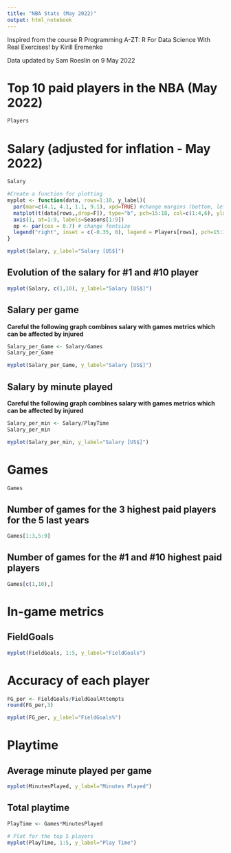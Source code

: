 ```yaml
---
title: "NBA Stats (May 2022)"
output: html_notebook
---
```


Inspired from the course R Programming A-ZT: R For Data Science With Real Exercises! by Kirill Eremenko

Data updated by Sam Roeslin on 9 May 2022

# Top 10 paid players in the NBA (May 2022)
```r
Players
```

# Salary (adjusted for inflation - May 2022)
```r
Salary
```

```r
#Create a function for plotting
myplot <- function(data, rows=1:10, y_label){
  par(mar=c(4.1, 4.1, 1.1, 9.1), xpd=TRUE) #change margins (bottom, left, top, and right)
  matplot(t(data[rows,,drop=F]), type="b", pch=15:18, col=c(1:4,6), ylab=y_label, xaxt = "n", xlab="Season")
  axis(1, at=1:9, labels=Seasons[1:9])
  op <- par(cex = 0.7) # change fontsize
  legend("right", inset = c(-0.35, 0), legend = Players[rows], pch=15:18, col=c(1:4,6), horiz=F)
}
```

```r
myplot(Salary, y_label="Salary [US$]")
```

## Evolution of the salary for #1 and #10 player
```r
myplot(Salary, c(1,10), y_label="Salary [US$]")
```

## Salary per game
**Careful the following graph combines salary with games metrics which can be affected by injured**

```r
Salary_per_Game <- Salary/Games
Salary_per_Game
```

```r
myplot(Salary_per_Game, y_label="Salary [US$]")
```

## Salary by minute played
**Careful the following graph combines salary with games metrics which can be affected by injured**

```r
Salary_per_min <- Salary/PlayTime
Salary_per_min
```

```r
myplot(Salary_per_min, y_label="Salary [US$]")
```


# Games
```r
Games
```

## Number of games for the 3 highest paid players for the 5 last years
```r
Games[1:3,5:9]
```

## Number of games for the #1 and #10 highest paid players
```r
Games[c(1,10),]
```

# In-game metrics
## FieldGoals
```r
myplot(FieldGoals, 1:5, y_label="FieldGoals")
```


# Accuracy of each player

```r
FG_per <- FieldGoals/FieldGoalAttempts
round(FG_per,3)
```

```r
myplot(FG_per, y_label="FieldGoals%")
```

# Playtime
## Average minute played per game
```r
myplot(MinutesPlayed, y_label="Minutes Played")
```

## Total playtime
```r
PlayTime <- Games*MinutesPlayed

# Plot for the top 5 players
myplot(PlayTime, 1:5, y_label="Play Time")
```


<!-- Add a new chunk by clicking the *Insert Chunk* button on the toolbar or by pressing *Cmd+Option+I*. -->

<!-- When you save the notebook, an HTML file containing the code and output will be saved alongside it (click the *Preview* button or press *Cmd+Shift+K* to preview the HTML file).  -->

<!-- The preview shows you a rendered HTML copy of the contents of the editor. Consequently, unlike *Knit*, *Preview* does not run any R code chunks. Instead, the output of the chunk when it was last run in the editor is displayed. -->

